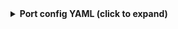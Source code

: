 <details>

<summary><b>Port config YAML (click to expand)</b></summary>

```yaml showLineNumbers
 - kind: file
    selector:
      query: 'true'
      files:
        - path: '**/package.json'
          organization: my-org  # Optional if githubOrganization is set; required if no global org
          repos:
            - name: vscode
              branch: main
    port:
      itemsToParse: .content.dependencies | to_entries
      entity:
        mappings:
          identifier: >-
            .item.key + "_" + if (.item.value | startswith("^")) then
            .item.value[1:] else .item.value end
          title: .item.key + "@" + .item.value
          blueprint: '"package"'
          properties:
            package: .item.key
            version: .item.value
```

</details>
